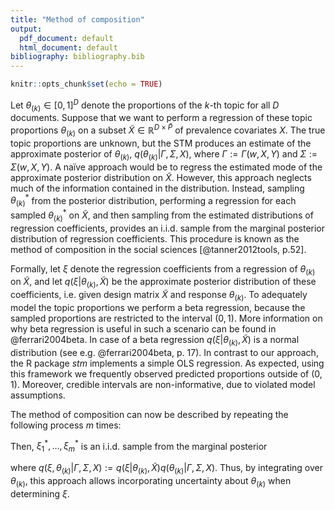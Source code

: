 ```yaml
---
title: "Method of composition"
output:
  pdf_document: default
  html_document: default
bibliography: bibliography.bib
---
```


```r
knitr::opts_chunk$set(echo = TRUE)
```

Let $\theta_{(k)} \in [0,1]^{D}$ denote the proportions of the $k$-th topic for all $D$ documents. Suppose that we want to perform a regression of these topic proportions $\theta_{(k)}$ on a subset $\tilde{X} \in \mathbb{R}^{D \times \tilde{P}}$ of prevalence covariates $X$. The true topic proportions are unknown, but the STM produces an estimate of the approximate posterior of $\theta_{(k)}$, $q(\theta_{(k)} | \Gamma, \Sigma, X)$, where $\Gamma := \Gamma(w,X,Y)$ and $\Sigma := \Sigma(w,X,Y)$. A naïve approach would be to regress the estimated mode of the approximate posterior distribution on $\tilde{X}$. However, this approach neglects much of the information contained in the distribution. Instead, sampling $\theta_{(k)}^*$ from the posterior distribution, performing a regression for each sampled $\theta_{(k)}^*$ on $\tilde{X}$, and then sampling from the estimated distributions of regression coefficients, provides an i.i.d.\ sample from the marginal posterior distribution of regression coefficients. This procedure is known as the method of composition in the social sciences [@tanner2012tools, p.52].

Formally, let $\xi$ denote the regression coefficients from a regression of $\theta_{(k)}$ on $\tilde{X}$, and let $q(\xi| \theta_{(k)}, \tilde{X})$ be the approximate posterior distribution of these coefficients, i.e.\ given design matrix $\tilde{X}$ and response $\theta_{(k)}$.  To adequately model the topic proportions we perform a beta regression, because the sampled proportions are restricted to the interval $(0,1)$. More information on why beta regression is useful in such a scenario can be found in @ferrari2004beta. In case of a beta regression $q(\xi| \theta_{(k)}, \tilde{X})$ is a normal distribution (see e.g.\ @ferrari2004beta, p.\ 17). In contrast to our approach, the R package *stm* implements a simple OLS regression. As expected, using this framework we frequently observed predicted proportions outside of $(0,1)$. Moreover, credible intervals are non-informative, due to violated model assumptions.

The method of composition can now be described by repeating the following process $m$ times:
\begin{enumerate}
\item Draw $\theta_{(k)}^* \sim q(\theta_{(k)} | \Gamma, \Sigma, X)$.
\item Draw $\xi^* \sim q(\xi| \theta_{(k)}^*, \tilde{X})$.
\end{enumerate}

Then, $\xi_1^*, \dots, \xi_m^*$ is an i.i.d.\ sample from the marginal posterior
\begin{align*}
q(\xi | \Gamma, \Sigma, X) := \int_{\theta_{(k)}} q(\xi| \theta_{(k)}, \tilde{X}) q(\theta_{(k)} | \Gamma, \Sigma, X) \text{d} \theta_{(k)} = \int_{\theta_{(k)}} q(\xi, \theta_{(k)} | \Gamma, \Sigma, X) \text{d} \theta_{(k)}, 
\end{align*}

where $q(\xi, \theta_{(k)} | \Gamma, \Sigma, X) := q(\xi| \theta_{(k)}, \tilde{X}) q(\theta_{(k)} | \Gamma, \Sigma, X)$. Thus, by integrating over $\theta_{(k)}$, this approach allows incorporating uncertainty about $\theta_{(k)}$ when determining $\xi$.
